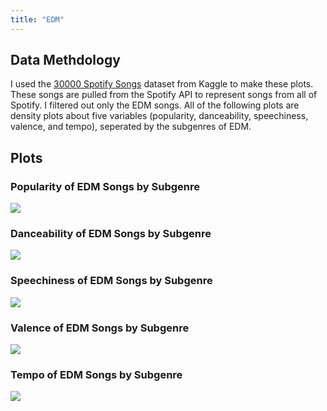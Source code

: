 ```yaml
---
title: "EDM"
---
```



## Data Methdology
I used the [30000 Spotify Songs](https://www.kaggle.com/datasets/joebeachcapital/30000-spotify-songs) dataset from Kaggle to make these plots. These songs are pulled from the Spotify API to represent songs from all of Spotify. I filtered out only the EDM songs. All of the following plots are density plots about five variables (popularity, danceability, speechiness, valence, and tempo), seperated by the subgenres of EDM.

## Plots

### Popularity of EDM Songs by Subgenre
![](../../src/plots/edm/spotify_30000_edm_popularity.png)

### Danceability of EDM Songs by Subgenre
![](../../src/plots/edm/spotify_30000_edm_danceability.png)

### Speechiness of EDM Songs by Subgenre
![](../../src/plots/edm/spotify_30000_edm_speechiness.png)

### Valence of EDM Songs by Subgenre
![](../../src/plots/edm/spotify_30000_edm_valence.png)

### Tempo of EDM Songs by Subgenre
![](../../src/plots/edm/spotify_30000_edm_tempo.png)